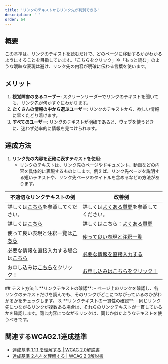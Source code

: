 ```yaml
---
title: 'リンクのテキストからリンク先が判別できる'
description: ' '
order: 64
---
```


## 概要
この基準は、リンクのテキストを読むだけで、どのページに移動するかがわかるようにすることを目指しています。「こちらをクリック」や「もっと読む」のような曖昧な表現は避け、リンク先の内容が明確に伝わる言葉を使います。

## メリット
1. **視覚障害のあるユーザー**: スクリーンリーダーでリンクのテキストを聞いても、リンク先が何かすぐにわかります。
2. **たくさんの情報の中から選ぶユーザー**: リンクのテキストから、欲しい情報に早くたどり着けます。
3. **すべてのユーザー**: リンクのテキストが明確であると、ウェブを使うときに、迷わず効率的に情報を見つけられます。

## 達成方法
1. **リンク先の内容を正確に表すテキストを使用**:
    - リンクのテキストは、リンク先のページやドキュメント、動画などの内容を具体的に表現するものにします。例えば、リンク先ページを説明する短いテキストや、リンク先ページのタイトルを含めるなどの方法があります。
<Table>
  <thead>
      <tr>
          <Th>不適切なリンクテキストの例</Th>
          <Th>改善例</Th>
      </tr>
  </thead>
  <tbody>
    <tr>
      <Td>詳しくは<a href="./#h3-0">こちら</a>を参照してください。</Td>
      <Td>詳しくは<a href="./#h3-0">よくある質問</a>を参照してください。</Td>
    </tr><tr>
      <Td>詳しくは<a href="./#h3-0">こちら</a></Td>
      <Td>詳しくはこちら：<a href="./#h3-0">よくある質問</a></Td>
    </tr><tr>
      <Td>使って良い表現と注釈一覧は<a href="./#h3-0">こちら</a></Td>
      <Td><a href="./#h3-0">使って良い表現と注釈一覧</a></Td>
    </tr><tr>
      <Td>必要な情報を直接入力する場合は<a href="./#h3-0">こちら</a></Td>
      <Td><a href="./#h3-0">必要な情報を直接入力する</a></Td>
    </tr><tr>
      <Td>お申し込みは<a href="./#h3-0">こちら</a>をクリック！</Td>
      <Td><a href="./#h3-0">お申し込みはこちらをクリック！</a></Td>
    </tr>
  </tbody>
</Table>
## テスト方法
1. **リンクテキストの確認**:
    - ページ上のリンクを確認し、各リンクのテキストだけを読んでも、そのリンクがどこにつながっているのかがわかるかをチェックします。
3. **リンクテキストの一貫性の確認**:
    - 同じリンク先につながるリンクが複数ある場合は、それらのリンクテキストが一貫しているかを確認します。同じ内容につながるリンクは、同じか似たようなテキストを使うべきです。

## 関連するWCAG2.1達成基準
- [達成基準 1.1.1 を理解する | WCAG 2.0解説書](https://waic.jp/translations/UNDERSTANDING-WCAG20/text-equiv-all.html)
- [達成基準 2.4.4 を理解する | WCAG 2.0解説書](https://waic.jp/translations/UNDERSTANDING-WCAG20/navigation-mechanisms-refs.html)
